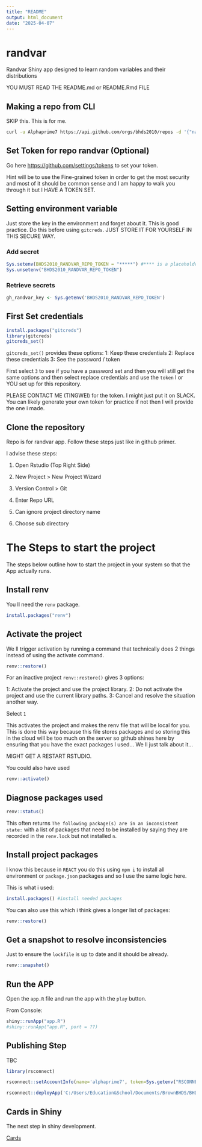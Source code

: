 ---
title: "README"
output: html_document
date: "2025-04-07"
---

# randvar
Randvar Shiny app designed to learn random variables and their distributions

YOU MUST READ THE README.md or README.Rmd FILE

## Making a repo from CLI

SKIP this. This is for me.

```bash
curl -u Alphaprime7 https://api.github.com/orgs/bhds2010/repos -d '{"name":"NAME_OF_REPO", "description":"SOME_DESCRIPTION", "private": true, "has_issues": true, "has_projects": true, "has_wiki":false }'
```

## Set Token for repo randvar (Optional)

Go here [https://github.com/settings/tokens](https://github.com/settings/tokens) to set your token. 

Hint will be to use the Fine-grained token in order to get the most security and most of it should be common sense and I am happy to walk you through it but I HAVE A TOKEN SET.

## Setting environment variable

Just store the key in the environment and forget about it. This is good practice. Do this before using `gitcreds`. JUST STORE IT FOR YOURSELF IN THIS SECURE WAY.

### Add secret

```{r}
Sys.setenv(BHDS2010_RANDVAR_REPO_TOKEN = "*****") #**** is a placeholder
Sys.unsetenv("BHDS2010_RANDVAR_REPO_TOKEN")
```


### Retrieve secrets

```{r}
gh_randvar_key <- Sys.getenv('BHDS2010_RANDVAR_REPO_TOKEN')
```

## First Set credentials

```{r}
install.packages("gitcreds")
library(gitcreds)
gitcreds_set()
```

`gitcreds_set()` provides these options:
1: Keep these credentials
2: Replace these credentials
3: See the password / token

First select `3` to see if you have a password set and then you will still get the same options and then select replace credentials and use the `token` I or YOU set up for this repository. 

PLEASE CONTACT ME (TINGWEI) for the token. I might just put it on SLACK. You can likely generate your own token for practice if not then I will provide the one i made.

## Clone the repository

Repo is for randvar app. Follow these steps just like in github primer.

I advise these steps:

1. Open Rstudio (Top Right Side)

2. New Project > New Project Wizard

3. Version Control > Git

4. Enter Repo URL

5. Can ignore project directory name

6. Choose sub directory

# The Steps to start the project

The steps below outline how to start the project in your system so that the App actually runs.

## Install renv

You ll need the `renv` package.

```{r}
install.packages("renv")
```

## Activate the project

We ll trigger activation by running a command that technically does 2 things instead of using the activate command.

```{r}
renv::restore()
```


For an inactive project `renv::restore()` gives 3 options:

1: Activate the project and use the project library.
2: Do not activate the project and use the current library paths.
3: Cancel and resolve the situation another way.

Select `1`

This activates the project and makes the renv file that will be local for you. This is done this way because this file stores packages and so storing this in the cloud will be too much on the server so github shines here by ensuring that you have the exact packages I used... We ll just talk about it...

MIGHT GET A RESTART RSTUDIO.

You could also have used 

```{r}
renv::activate()
```

## Diagnose packages used

```{r}
renv::status()
```

This often returns `The following package(s) are in an inconsistent state:` with a list of packages that need to be installed by saying they are recorded in the `renv.lock` but not installed `n`.

## Install project packages

I know this because in `REACT` you do this using `npm i` to install all environment or `package.json` packages and so I use the same logic here. 

This is what i used:

```{r}
install.packages() #install needed packages
```


You can also use this which i think gives a longer list of packages:

```{r}
renv::restore()
```

## Get a snapshot to resolve inconsistencies

Just to ensure the `lockfile` is up to date and it should be already.

```{r}
renv::snapshot()
```

## Run the APP

Open the `app.R` file and run the app with the `play` button.

From Console:

```{r}
shiny::runApp("app.R")
#shiny::runApp("app.R", port = ??)
```


## Publishing Step

TBC 

```{r}
library(rsconnect)
```

```{r}
rsconnect::setAccountInfo(name='alphaprime7', token=Sys.getenv("RSCONNECT_TOKEN"), secret=Sys.getenv("RSCONNECT_SECRET") )
```

```{r}
rsconnect::deployApp('C:/Users/Education&School/Documents/BrownBHDS/BHDS2010-Statistical Programming/week11_04022025/randvar')
```
## Cards in Shiny

The next step in shiny development.

[Cards](https://rstudio.github.io/bslib/articles/cards/)
